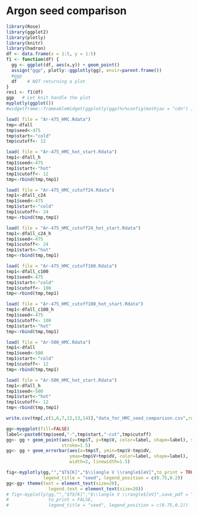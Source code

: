 # Argon seed comparison

```r
library(Rose)
library(ggplot2)
library(plotly)
library(knitr)
library(hadron)
df <- data.frame(x = 1:5, y = 1:5)
f1 <- function(df) {
  gg <- ggplot(df, aes(x,y)) + geom_point()
  assign("ggp", plotly::ggplotly(gg), envir=parent.frame())
  #ggp
  df    # NOT returning a plot
}
res1 <- f1(df)
ggp   # Let knit handle the plot
myplotly(ggplot())
#widgetframe::frameableWidget(ggplotly(ggp)%>%config(mathjax = "cdn") )
```


```r
load( file = "Ar-475_HMC.Rdata")
tmp<-dfall
tmp$seed<-475
tmp$start<-"cold"
tmp$cutoff<- 12

load( file = "Ar-475_HMC_hot_start.Rdata")
tmp1<-dfall_h
tmp1$seed<-475
tmp1$start<-"hot"
tmp1$cutoff<- 12
tmp<-rbind(tmp,tmp1)

load( file = "Ar-475_HMC_cutoff24.Rdata")
tmp1<-dfall_c24
tmp1$seed<-475
tmp1$start<-"cold"
tmp1$cutoff<- 24
tmp<-rbind(tmp,tmp1)

load( file = "Ar-475_HMC_cutoff24_hot_start.Rdata")
tmp1<-dfall_c24_h
tmp1$seed<-475
tmp1$cutoff<- 24
tmp1$start<-"hot"
tmp<-rbind(tmp,tmp1)

load( file = "Ar-475_HMC_cutoff100.Rdata")
tmp1<-dfall_c100
tmp1$seed<-475
tmp1$start<-"cold"
tmp1$cutoff<- 100
tmp<-rbind(tmp,tmp1)

load( file = "Ar-475_HMC_cutoff100_hot_start.Rdata")
tmp1<-dfall_c100_h
tmp1$seed<-475
tmp1$cutoff<- 100
tmp1$start<-"hot"
tmp<-rbind(tmp,tmp1)

load( file = "Ar-500_HMC.Rdata")
tmp1<-dfall
tmp1$seed<-500
tmp1$start<-"cold"
tmp1$cutoff<- 12
tmp<-rbind(tmp,tmp1)

load( file = "Ar-500_HMC_hot_start.Rdata")
tmp1<-dfall_h
tmp1$seed<-500
tmp1$start<-"hot"
tmp1$cutoff<- 12
tmp<-rbind(tmp,tmp1)

write.csv(tmp[,c(1,6,7,12,13,14)],"data_for_HMC_seed_comparison.csv",row.names = FALSE)

gg<-myggplot(fill=FALSE)
label<-paste0(tmp$seed,"-",tmp$start,"-cut",tmp$cutoff)
gg<- gg + geom_point(aes(x=tmp$T, y=tmp$V, color=label, shape=label), size=1,
                     stroke=1.5)
gg<- gg + geom_errorbar(aes(x=tmp$T, ymin=tmp$V-tmp$dV, 
                        ymax=tmp$V+tmp$dV, color=label, shape=label),
                        width=2, linewidth=1.5)

fig<-myplotly(gg,"","$T$[K]","$\\langle V \\rangle$[eV]",to_print = TRUE,
              legend_title = "seed", legend_position = c(0.75,0.2))
gg<-gg+ theme(text = element_text(size=20),
                legend.text = element_text(size=20))
# fig<-myplotly(gg,"","$T$[K]","$\\langle V \\rangle$[eV]",save_pdf = "Ar_HMC_seed_comparison", 
#               to_print = FALSE,
#               legend_title = "seed", legend_position = c(0.75,0.2))

```

